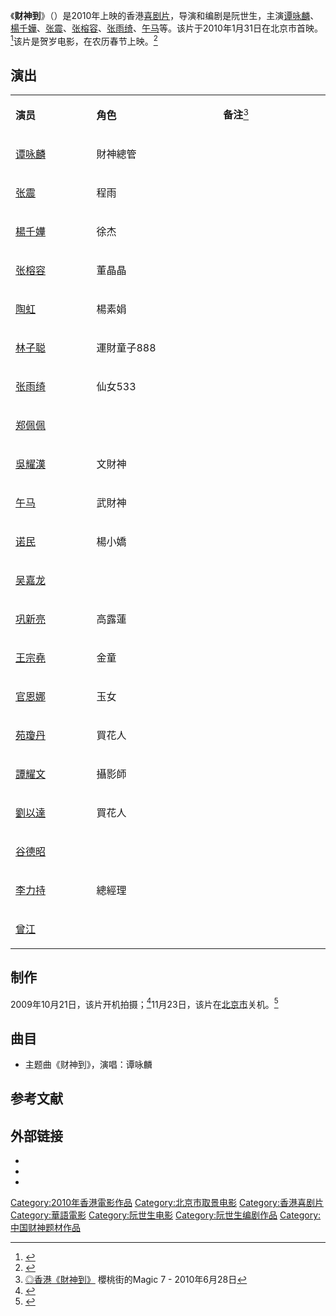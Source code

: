 {{Otheruses|subject=香港喜剧片《财神到》|other=其他同名条目|财神到}}
{{电影信息框
| 片名     = 财神到
| 电影原名 = ''{{lang|en|Here Comes Fortune}}''
| 图像     = Here Comes Fortune poster.jpg
| 图像说明 = 海报
| 导演     = [[阮世生|阮世生]]
| 监制     = 
| 制片     = 赵海城
| 编剧     = 阮世生
| 剧本     = 
| 原著     = 
| 主演     = [[谭咏麟|谭咏麟]]<br>[[张震|张震]]<br>[[张榕容|张榕容]]<br>[[张雨绮|张雨绮]]<br>[[午马|午马]]<br>[[楊千嬅|楊千嬅]]
| 主题曲   = 
| 片头曲   = 
| 片尾曲   = 
| 配乐     = 
| 摄影     = 
| 剪辑     = 
| 制片商   = [[中国电影集团公司|中国电影集团公司]]<br>鼎龙达国际传媒
| 发行商   = 
| 上映日期 = {{Film date|2010|2|9|中国大陆|2010|2|25|香港}}
| 片长     = 103分钟
| 产地     = {{HK}}
| 语言     = 普通话<br>[[粤语|粤语]]
| 预算     = 
| 票房     = 
| 前集     = 
| 续集     = 
| 中国大陆片名= 
| 港澳片名 = 
| 新马片名 = 
| 台湾片名 = 
}}
《'''财神到'''》（{{lang-en|''Here Comes Fortune''}}）是2010年上映的香港[[喜剧片|喜剧片]]，导演和编剧是阮世生，主演[[谭咏麟|谭咏麟]]、[[楊千嬅|楊千嬅]]、[[张震|张震]]、[[张榕容|张榕容]]、[[张雨绮|张雨绮]]、[[午马|午马]]等。该片于2010年1月31日在北京市首映。<ref>{{cite news |author= |url=http://ent.163.com/10/0129/11/5U6LHARD000300B1.html |title=贺岁片《财神到》再发新海报 31日首映星光耀眼 |newspaper=网易 |date=2010-01-29 |access-date=2015-04-04 |archive-date=2018-11-29 |archive-url=https://web.archive.org/web/20181129100105/http://ent.163.com/10/0129/11/5U6LHARD000300B1.html |dead-url=no }}</ref>该片是贺岁电影，在农历春节上映。<ref>{{cite news |author= |url=http://ent.sina.com.cn/m/c/2009-11-04/15022756392.shtml |title=贺岁片《财神到》群星闪烁 谭耀文与老友相聚 |newspaper=新浪 |access-date=2015-04-04 |date=2009-11-04 |archive-date=2018-11-29 |archive-url=https://web.archive.org/web/20181129054439/http://ent.sina.com.cn/m/c/2009-11-04/15022756392.shtml |dead-url=no }}</ref>

==演出==
{|class="wikitable" width="40%"
|- style="background:cornflowerblue; color:white" align=center
|style="width:5%"|'''演员'''||style="width:8%"|'''角色'''||style="width:7%"|'''备注'''<ref>[http://leslisnana.pixnet.net/blog/post/9039848-%E2%97%8E%E9%A6%99%E6%B8%AF%E3%80%8A%E8%B2%A1%E7%A5%9E%E5%88%B0%E3%80%8B ◎香港《財神到》] {{Wayback|url=http://leslisnana.pixnet.net/blog/post/9039848-%E2%97%8E%E9%A6%99%E6%B8%AF%E3%80%8A%E8%B2%A1%E7%A5%9E%E5%88%B0%E3%80%8B |date=20170305002051 }}櫻桃街的Magic 7 - 2010年6月28日</ref>
|-
| [[谭咏麟|谭咏麟]] || 財神總管 ||   
|-
| [[张震|张震]] || 程雨 ||   
|- 
| [[楊千嬅|楊千嬅]] || 徐杰 ||   
|- 
| [[张榕容|张榕容]] || 董晶晶 ||   
|- 
| [[陶虹|陶虹]] || 楊素娟 ||   
|-
| [[林子聪|林子聪]] || 運財童子888 ||   
|-
| [[张雨绮|张雨绮]] || 仙女533 ||   
|- 
| [[郑佩佩|郑佩佩]] || ||   
|-
| [[吳耀漢|吳耀漢]] || 文財神 ||    
|-
| [[午马|午马]] || 武財神 ||    
|-
| [[诺民|诺民]] || 楊小嬌 ||   
|- 
| [[吴嘉龙|吴嘉龙]] ||  ||   
|-
| [[巩新亮|巩新亮]] || 高露蓮 ||   
|-
| [[王宗堯|王宗堯]] || 金童 ||  
|-
| [[官恩娜|官恩娜]] || 玉女 ||   
|- 
| [[苑瓊丹|苑瓊丹]] || 買花人 ||   
|- 
| [[譚耀文|譚耀文]] || 攝影師 ||   
|- 
| [[劉以達|劉以達]] || 買花人 ||   
|- 
| [[谷德昭|谷德昭]] ||  ||   
|-
| [[李力持|李力持]] || 總經理 ||   
|-
| [[曾江|曾江]] ||  ||   
|}

==制作==
2009年10月21日，该片开机拍摄；<ref>{{cite news|author= |url= http://ent.qq.com/a/20091021/000023.htm|title= 贺岁片《财神到》开机 谭咏麟透露卸任会长|access-date= 2015-04-04|newspaper= 腾讯网|date= 2009-10-21|archive-date= 2015-04-10|archive-url= https://web.archive.org/web/20150410080808/http://ent.qq.com/a/20091021/000023.htm|dead-url= no}}</ref>11月23日，该片在[[北京市|北京市]]关机。<ref>{{cite news |author= |url=http://ent.ifeng.com/movie/news/hk/detail_2009_12/31/284686_0.shtml |title=贺岁片《财神到》拍摄关机 情人节喜气上映 |newspaper=凤凰网 |date=2009-12-31 |access-date=2015-04-04 |archive-date=2015-04-10 |archive-url=https://web.archive.org/web/20150410055334/http://ent.ifeng.com/movie/news/hk/detail_2009_12/31/284686_0.shtml |dead-url=no }}</ref>

==曲目==
*主题曲《财神到》，演唱：谭咏麟

==参考文献==
{{reflist}}

== 外部链接==
* {{douban}}
* {{Mtime|116568}}
*{{imdb title|1602480|財神到}}

{{楊千嬅}}
{{DEFAULTSORT:C财神到}}
[[Category:2010年香港電影作品|Category:2010年香港電影作品]]
[[Category:北京市取景电影|Category:北京市取景电影]]
[[Category:香港喜剧片|Category:香港喜剧片]]
[[Category:華語電影|Category:華語電影]]
[[Category:阮世生电影|Category:阮世生电影]]
[[Category:阮世生编剧作品|Category:阮世生编剧作品]]
[[Category:中国财神题材作品|Category:中国财神题材作品]]
